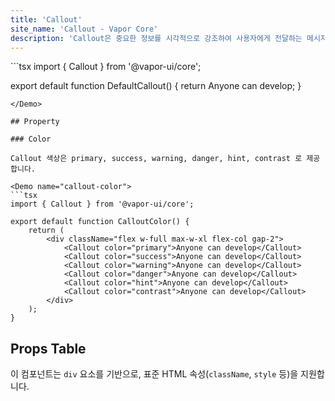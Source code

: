 ```yaml
---
title: 'Callout'
site_name: 'Callout - Vapor Core'
description: 'Callout은 중요한 정보를 시각적으로 강조하여 사용자에게 전달하는 메시지 컴포넌트입니다.'
---
```


<Demo name="default-callout">
```tsx
import { Callout } from '@vapor-ui/core';

export default function DefaultCallout() {
    return <Callout color="primary">Anyone can develop</Callout>;
}
```
</Demo>

## Property

### Color

Callout 색상은 primary, success, warning, danger, hint, contrast 로 제공합니다.

<Demo name="callout-color">
```tsx
import { Callout } from '@vapor-ui/core';

export default function CalloutColor() {
    return (
        <div className="flex w-full max-w-xl flex-col gap-2">
            <Callout color="primary">Anyone can develop</Callout>
            <Callout color="success">Anyone can develop</Callout>
            <Callout color="warning">Anyone can develop</Callout>
            <Callout color="danger">Anyone can develop</Callout>
            <Callout color="hint">Anyone can develop</Callout>
            <Callout color="contrast">Anyone can develop</Callout>
        </div>
    );
}
```
</Demo>

## Props Table

이 컴포넌트는 `div` 요소를 기반으로, 표준 HTML 속성(`className`, `style` 등)을 지원합니다.

<ComponentPropsTable file="callout" section="props" />
